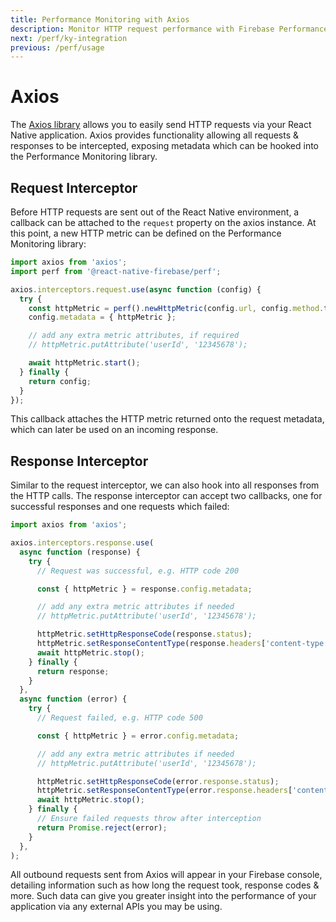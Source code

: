 ```yaml
---
title: Performance Monitoring with Axios
description: Monitor HTTP request performance with Firebase Performance Monitoring and Axios.
next: /perf/ky-integration
previous: /perf/usage
---
```


# Axios

The [Axios library](https://github.com/axios/axios) allows you to easily send HTTP requests via your
React Native application. Axios provides functionality allowing all requests & responses to be intercepted, exposing
metadata which can be hooked into the Performance Monitoring library.

## Request Interceptor

Before HTTP requests are sent out of the React Native environment, a callback can be attached to the `request`
property on the axios instance. At this point, a new HTTP metric can be defined on the Performance Monitoring library:

```js
import axios from 'axios';
import perf from '@react-native-firebase/perf';

axios.interceptors.request.use(async function (config) {
  try {
    const httpMetric = perf().newHttpMetric(config.url, config.method.toUpperCase());
    config.metadata = { httpMetric };

    // add any extra metric attributes, if required
    // httpMetric.putAttribute('userId', '12345678');

    await httpMetric.start();
  } finally {
    return config;
  }
});
```

This callback attaches the HTTP metric returned onto the request metadata, which can later be used on an
incoming response.

## Response Interceptor

Similar to the request interceptor, we can also hook into all responses from the HTTP calls. The response
interceptor can accept two callbacks, one for successful responses and one requests which failed:

```js
import axios from 'axios';

axios.interceptors.response.use(
  async function (response) {
    try {
      // Request was successful, e.g. HTTP code 200

      const { httpMetric } = response.config.metadata;

      // add any extra metric attributes if needed
      // httpMetric.putAttribute('userId', '12345678');

      httpMetric.setHttpResponseCode(response.status);
      httpMetric.setResponseContentType(response.headers['content-type']);
      await httpMetric.stop();
    } finally {
      return response;
    }
  },
  async function (error) {
    try {
      // Request failed, e.g. HTTP code 500

      const { httpMetric } = error.config.metadata;

      // add any extra metric attributes if needed
      // httpMetric.putAttribute('userId', '12345678');

      httpMetric.setHttpResponseCode(error.response.status);
      httpMetric.setResponseContentType(error.response.headers['content-type']);
      await httpMetric.stop();
    } finally {
      // Ensure failed requests throw after interception
      return Promise.reject(error);
    }
  },
);
```

All outbound requests sent from Axios will appear in your Firebase console, detailing information such as
how long the request took, response codes & more. Such data can give you greater insight into the performance
of your application via any external APIs you may be using.
